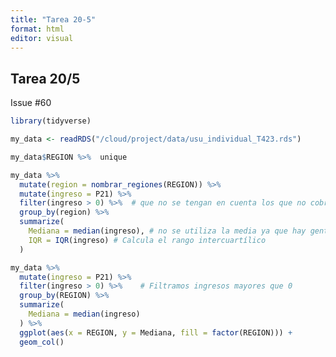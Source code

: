 ```yaml
---
title: "Tarea 20-5"
format: html
editor: visual
---
```


## Tarea 20/5

Issue #60

```r
library(tidyverse)
```

```r
my_data <- readRDS("/cloud/project/data/usu_individual_T423.rds")
```

```r
my_data$REGION %>%  unique
```

```r
my_data %>%
  mutate(region = nombrar_regiones(REGION)) %>%
  mutate(ingreso = P21) %>%
  filter(ingreso > 0) %>%  # que no se tengan en cuenta los que no cobran.
  group_by(region) %>%
  summarize(
    Mediana = median(ingreso), # no se utiliza la media ya que hay gente con muchos ingresos y no sería representativo
    IQR = IQR(ingreso) # Calcula el rango intercuartílico
  )
```

```r
my_data %>%
  mutate(ingreso = P21) %>%  
  filter(ingreso > 0) %>%    # Filtramos ingresos mayores que 0
  group_by(REGION) %>%
  summarize(
    Mediana = median(ingreso) 
  ) %>%
  ggplot(aes(x = REGION, y = Mediana, fill = factor(REGION))) +  
  geom_col() 

```
